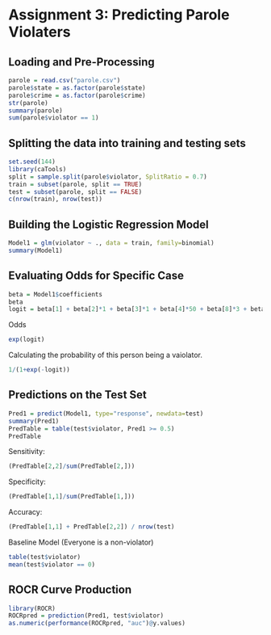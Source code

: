 Assignment 3: Predicting Parole Violaters
========================================================
Loading and Pre-Processing
----------------------------------------------------------
```r
parole = read.csv("parole.csv")
parole$state = as.factor(parole$state)
parole$crime = as.factor(parole$crime)
str(parole)
summary(parole)
sum(parole$violator == 1)
```
Splitting the data into training and testing sets
---------------------------------------------------------
```r
set.seed(144)
library(caTools)
split = sample.split(parole$violator, SplitRatio = 0.7)
train = subset(parole, split == TRUE)
test = subset(parole, split == FALSE)
c(nrow(train), nrow(test))
```
Building the Logistic Regression Model
--------------------------------------------------------
```r
Model1 = glm(violator ~ ., data = train, family=binomial)
summary(Model1)
```
Evaluating Odds for Specific Case
-----------------------------------------------------
```r
beta = Model1$coefficients
beta
logit = beta[1] + beta[2]*1 + beta[3]*1 + beta[4]*50 + beta[8]*3 + beta[9]*12 + beta[11]*1
```
Odds
```r
exp(logit)
```
Calculating the probability of this person being a vaiolator.
```r
1/(1+exp(-logit))
```
Predictions on the Test Set
-------------------------------------------------------
```r
Pred1 = predict(Model1, type="response", newdata=test)
summary(Pred1)
PredTable = table(test$violator, Pred1 >= 0.5)
PredTable
```
Sensitivity:
```r
(PredTable[2,2]/sum(PredTable[2,]))
```
Specificity:
```r
(PredTable[1,1]/sum(PredTable[1,]))
```
Accuracy:
```r
(PredTable[1,1] + PredTable[2,2]) / nrow(test)
```
Baseline Model (Everyone is a non-violator)
```r
table(test$violator)
mean(test$violator == 0)
```
ROCR Curve Production
---------------------------------------------------------
```r
library(ROCR)
ROCRpred = prediction(Pred1, test$violator)
as.numeric(performance(ROCRpred, "auc")@y.values)
```